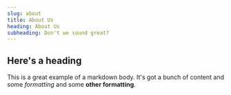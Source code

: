 ```yaml
---
slug: about
title: About Us
heading: About Us
subheading: Don't we sound great?
---
```


## Here's a heading

This is a great example of a markdown body. It's got a bunch of content
and some *formatting* and some **other formatting**.

<YouTube url="https://www.youtube.com/watch?v=2g811Eo7K8U" title="cat falling" />

<HighlightedTestimonials />
